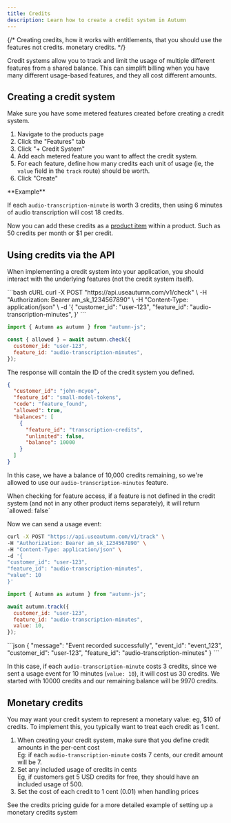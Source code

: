 ```yaml
---
title: Credits
description: Learn how to create a credit system in Autumn
---
```


{/* Creating credits, how it works with entitlements, that you should use the features not credits. monetary credits. */}

Credit systems allow you to track and limit the usage of multiple different features from a shared balance. This can simplift billing when you have many different usage-based features, and they all cost different amounts.

## Creating a credit system

<Warning>
  Make sure you have some metered features created before creating a credit
  system.
</Warning>

1. Navigate to the products page
2. Click the "Features" tab
3. Click "+ Credit System"
4. Add each metered feature you want to affect the credit system.
5. For each feature, define how many credits each unit of usage (ie, the `value` field in the `track` route) should be worth.
6. Click "Create"

<Info>
**Example**

If each `audio-transcription-minute` is worth 3 credits, then using 6 minutes of audio transcription will cost 18 credits.

</Info>

Now you can add these credits as a [product item](/products/product-items.mdx) within a product. Such as 50 credits per month or $1 per credit.

## Using credits via the API

When implementing a credit system into your application, you should interact with the underlying features (not the credit system itself).

<CodeGroup>
```bash cURL
curl -X POST "https://api.useautumn.com/v1/check" \
  -H "Authorization: Bearer am_sk_1234567890" \
  -H "Content-Type: application/json" \
  -d '{
    "customer_id": "user-123",
    "feature_id": "audio-transcription-minutes",
  }'
```

```javascript Typescript
import { Autumn as autumn } from "autumn-js";

const { allowed } = await autumn.check({
  customer_id: "user-123",
  feature_id: "audio-transcription-minutes",
});
```

</CodeGroup>
The response will contain the ID of the credit system you defined.

```json {8}
{
  "customer_id": "john-mcyeo",
  "feature_id": "small-model-tokens",
  "code": "feature_found",
  "allowed": true,
  "balances": [
    {
      "feature_id": "transcription-credits",
      "unlimited": false,
      "balance": 10000
    }
  ]
}
```

In this case, we have a balance of 10,000 credits remaining, so we're allowed to use our `audio-transcription-minutes` feature.

<Note>
  When checking for feature access, if a feature is not defined in the credit
  system (and not in any other product items separately), it will return
  `allowed: false`
</Note>

Now we can send a usage event:

<CodeGroup>

```bash cURL
curl -X POST "https://api.useautumn.com/v1/track" \
-H "Authorization: Bearer am_sk_1234567890" \
-H "Content-Type: application/json" \
-d '{
"customer_id": "user-123",
"feature_id": "audio-transcription-minutes",
"value": 10
}'
```

```javascript Typescript
import { Autumn as autumn } from "autumn-js";

await autumn.track({
  customer_id: "user-123",
  feature_id: "audio-transcription-minutes",
  value: 10,
});
```

</CodeGroup>
```json
{
    "message": "Event recorded successfully",
    "event_id": "event_123",
    "customer_id": "user-123",
    "feature_id": "audio-transcription-minutes"
}
```

In this case, if each `audio-transcription-minute` costs 3 credits, since we sent a usage event for 10 minutes (`value: 10`), it will cost us 30 credits. We started with 10000 credits and our remaining balance will be 9970 credits.

## Monetary credits

You may want your credit system to represent a monetary value: eg, $10 of credits. To implement this, you typically want to treat each credit as 1 cent.

1. When creating your credit system, make sure that you define credit amounts in the per-cent cost <br />
   Eg: if each `audio-transcription-minute` costs 7 cents, our credit amount will be 7.
2. Set any included usage of credits in cents <br />
   Eg, if customers get 5 USD credits for free, they should have an included usage of 500.
3. Set the cost of each credit to 1 cent (0.01) when handling prices

See the credits pricing guide for a more detailed example of setting up a monetary credits system

<Card
  title="Credits Example"
  horizontal
  href="/guides/credits"
  icon="money-bills"
/>
